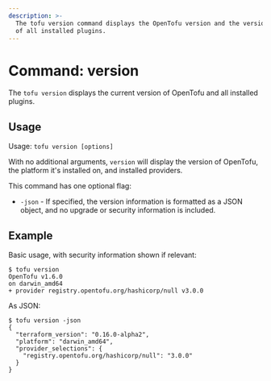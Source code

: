 ```yaml
---
description: >-
  The tofu version command displays the OpenTofu version and the version
  of all installed plugins.
---
```


# Command: version

The `tofu version` displays the current version of OpenTofu and all
installed plugins.

## Usage

Usage: `tofu version [options]`

With no additional arguments, `version` will display the version of OpenTofu,
the platform it's installed on, and installed providers.

This command has one optional flag:

* `-json` - If specified, the version information is formatted as a JSON object,
  and no upgrade or security information is included.

## Example

Basic usage, with security information shown if relevant:

```shellsession
$ tofu version
OpenTofu v1.6.0
on darwin_amd64
+ provider registry.opentofu.org/hashicorp/null v3.0.0
```

As JSON:

```shellsession
$ tofu version -json
{
  "terraform_version": "0.16.0-alpha2",
  "platform": "darwin_amd64",
  "provider_selections": {
    "registry.opentofu.org/hashicorp/null": "3.0.0"
  }
}
```
